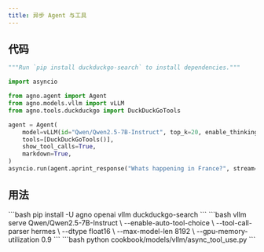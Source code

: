```yaml
---
title: 异步 Agent 与工具
---
```


## 代码

```python cookbook/models/vllm/async_tool_use.py
"""Run `pip install duckduckgo-search` to install dependencies."""

import asyncio

from agno.agent import Agent
from agno.models.vllm import vLLM
from agno.tools.duckduckgo import DuckDuckGoTools

agent = Agent(
    model=vLLM(id="Qwen/Qwen2.5-7B-Instruct", top_k=20, enable_thinking=False),
    tools=[DuckDuckGoTools()],
    show_tool_calls=True,
    markdown=True,
)
asyncio.run(agent.aprint_response("Whats happening in France?", stream=True))
```

## 用法

<Steps>
  <Snippet file="create-venv-step.mdx" />

  <Step title="安装库">
    ```bash
    pip install -U agno openai vllm duckduckgo-search
    ```
  </Step>

  <Step title="启动 vLLM 服务器">
    ```bash
    vllm serve Qwen/Qwen2.5-7B-Instruct \
        --enable-auto-tool-choice \
        --tool-call-parser hermes \
        --dtype float16 \
        --max-model-len 8192 \
        --gpu-memory-utilization 0.9
    ```
  </Step>

  <Step title="运行 Agent">
    ```bash
    python cookbook/models/vllm/async_tool_use.py
    ```
  </Step>
</Steps>